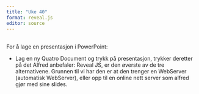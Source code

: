```yaml
---
title: "Uke 40"
format: reveal.js
editor: source
---
```


\
For å lage en presentasjon i PowerPoint:

-   Lag en ny Quatro Document og trykk på presentasjon, trykker deretter på det Alfred anbefaler: Reveal JS, er den øverste av de tre alternativene.
    Grunnen til vi har den er at den trenger en WebServer (automatisk WebServer), eller opp til en online nett server som alfred gjør med sine slides.
